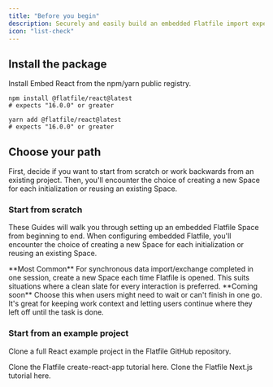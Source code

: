 ```yaml
---
title: "Before you begin"
description: Securely and easily build an embedded Flatfile import experience into your React application.
icon: "list-check"
---
```


## Install the package

Install Embed React from the npm/yarn public registry.

<CodeGroup>

```npm npm
npm install @flatfile/react@latest
# expects "16.0.0" or greater
```

```yarn yarn
yarn add @flatfile/react@latest
# expects "16.0.0" or greater
```

</CodeGroup>

## Choose your path

First, decide if you want to start from scratch or work backwards from an existing project. Then, you'll encounter the choice of creating a new Space for each initialization or reusing an existing Space.

### Start from scratch

These Guides will walk you through setting up an embedded Flatfile Space from beginning to end. When configuring embedded Flatfile, you'll encounter the choice of creating a new Space for each initialization or reusing an existing Space.

<CardGroup cols={2}>
  <Card title="Embed a new Space" icon="plus" href="../react/new_space">
    **Most Common** For synchronous data import/exchange completed in one
    session, create a new Space each time Flatfile is opened. This suits
    situations where a clean slate for every interaction is preferred.
  </Card>
  <Card title="Reuse an existing Space" icon="clock">
    **Coming soon** Choose this when users might need to wait or can't finish in
    one go. It's great for keeping work context and letting users continue where
    they left off until the task is done.
  </Card>
</CardGroup>

### Start from an example project

Clone a full React example project in the Flatfile GitHub repository.

<CardGroup cols={2}>
  <Card
    title="create-flatfile-react"
    icon="react"
    href="https://github.com/FlatFilers/create-flatfile-react"
  >
    Clone the Flatfile create-react-app tutorial here.
  </Card>
  <Card
    title="flatfile-nextjs"
    icon="react"
    href="https://github.com/FlatFilers/flatfile-nextjs"
  >
    Clone the Flatfile Next.js tutorial here.
  </Card>
</CardGroup>
